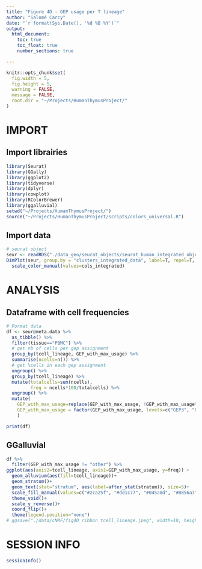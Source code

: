 ```yaml
---
title: "Figure 4D - GEP usage per T lineage"
author: "Salomé Carcy"
date: "`r format(Sys.Date(), '%d %B %Y')`"
output:
  html_document:
    toc: true
    toc_float: true
    number_sections: true

---
```


```r
knitr::opts_chunk$set(
  fig.width = 5,
  fig.height = 5,
  warning = FALSE,
  message = FALSE,
  root.dir = "~/Projects/HumanThymusProject/"
)
```


# IMPORT

## Import librairies
```r
library(Seurat)
library(GGally)
library(ggplot2)
library(tidyverse)
library(dplyr)
library(cowplot)
library(RColorBrewer)
library(ggalluvial)
setwd("~/Projects/HumanThymusProject/")
source("~/Projects/HumanThymusProject/scripts/colors_universal.R")
```

## Import data
```r
# seurat object
seur <- readRDS("./data_geo/seurat_objects/seurat_human_integrated_object_23_12_01.rds")
DimPlot(seur, group.by = "clusters_integrated_data", label=T, repel=T, reduction="umap_integrated")+
  scale_color_manual(values=cols_integrated)
```




# ANALYSIS

## Dataframe with cell frequencies
```r
# Format data
df <- seur@meta.data %>%
  as_tibble() %>%
  filter(tissue=="PBMC") %>%
  # get nb of cells per gep assignment
  group_by(tcell_lineage, GEP_with_max_usage) %>%
  summarise(ncells=n()) %>%
  # get %cells in each gep assignment
  ungroup() %>%
  group_by(tcell_lineage) %>%
  mutate(totalcells=sum(ncells),
         freq = ncells*100/totalcells) %>%
  ungroup() %>%
  mutate(
    GEP_with_max_usage=replace(GEP_with_max_usage, !GEP_with_max_usage%in%c("GEP3", "GEP4", "GEP5", "GEP6"), "other"),
    GEP_with_max_usage = factor(GEP_with_max_usage, levels=c("GEP3", "GEP4", "GEP5", "GEP6", "other"))
    )

print(df)
```


## GGalluvial
```r
df %>%
  filter(GEP_with_max_usage != "other") %>%
ggplot(aes(axis2=tcell_lineage, axis1=GEP_with_max_usage, y=freq)) +
  geom_alluvium(aes(fill=tcell_lineage))+
  geom_stratum()+
  geom_text(stat="stratum", aes(label=after_stat(stratum)), size=5)+
  scale_fill_manual(values=c("#2ca25f", "#dd1c77", "#045a8d", "#8856a7", "#bdc9e1"))+
  theme_void()+
  scale_y_reverse()+
  coord_flip()+
  theme(legend.position="none")
# ggsave("./data/cNMF/fig4D_ribbon_tcell_lineage.jpeg", width=10, height=4)
```




# SESSION INFO
```r
sessionInfo()
```


